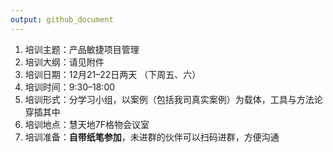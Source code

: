 ```yaml
---
output: github_document
---
```


1. 培训主题：产品敏捷项目管理
1. 培训大纲：请见附件
1. 培训日期：12月21–22日两天  （下周五、六）
1. 培训时间：9:30–18:00
1. 培训形式：分学习小组，以案例（包括我司真实案例）为载体，工具与方法论穿插其中
1. 培训地点：慧天地7F格物会议室
1. 培训准备：**自带纸笔参加**，未进群的伙伴可以扫码进群，方便沟通